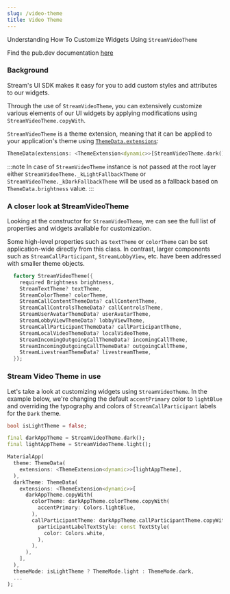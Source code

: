 ```yaml
---
slug: /video-theme
title: Video Theme
---
```



Understanding How To Customize Widgets Using `StreamVideoTheme`

Find the pub.dev documentation [here](https://pub.dev/documentation/stream_video_flutter/latest/stream_video_flutter/StreamVideoTheme-class.html)

### Background

Stream's UI SDK makes it easy for you to add custom styles and attributes to our widgets.

Through the use of `StreamVideoTheme`, you can extensively customize various elements of our UI widgets by applying modifications using `StreamVideoTheme.copyWith`.

`StreamVideoTheme` is a theme extension, meaning that it can be applied to your application's theme using [`ThemeData.extensions`](https://api.flutter.dev/flutter/material/ThemeExtension-class.html):
```dart
ThemeData(extensions: <ThemeExtension<dynamic>>[StreamVideoTheme.dark()])
```

:::note
In case of `StreamVideoTheme` instance is not passed at the root layer either `StreamVideoTheme._kLightFallbackTheme` or `StreamVideoTheme._kDarkFallbackTheme` will be used as a fallback based on `ThemeData.brightness` value.
:::

### A closer look at StreamVideoTheme

Looking at the constructor for `StreamVideoTheme`, we can see the full list of properties and widgets available for customization.

Some high-level properties such as `textTheme` or `colorTheme` can be set application-wide directly from this class. 
In contrast, larger components such as `StreamCallParticipant`, `StreamLobbyView`, etc. have been addressed with smaller theme objects.

```dart
  factory StreamVideoTheme({
    required Brightness brightness,
    StreamTextTheme? textTheme,
    StreamColorTheme? colorTheme,
    StreamCallContentThemeData? callContentTheme,
    StreamCallControlsThemeData? callControlsTheme,
    StreamUserAvatarThemeData? userAvatarTheme,
    StreamLobbyViewThemeData? lobbyViewTheme,
    StreamCallParticipantThemeData? callParticipantTheme,
    StreamLocalVideoThemeData? localVideoTheme,
    StreamIncomingOutgoingCallThemeData? incomingCallTheme,
    StreamIncomingOutgoingCallThemeData? outgoingCallTheme,
    StreamLivestreamThemeData? livestreamTheme,
  });
```

### Stream Video Theme in use

Let's take a look at customizing widgets using `StreamVideoTheme`.
In the example below, we're changing the default `accentPrimary` color to `lightBlue` and overriding the typography and colors of `StreamCallParticipant` labels for the `Dark` theme.

```dart
bool isLightTheme = false;

final darkAppTheme = StreamVideoTheme.dark();
final lightAppTheme = StreamVideoTheme.light();

MaterialApp(
  theme: ThemeData(
    extensions: <ThemeExtension<dynamic>>[lightAppTheme],
  ),
  darkTheme: ThemeData(
    extensions: <ThemeExtension<dynamic>>[
      darkAppTheme.copyWith(
        colorTheme: darkAppTheme.colorTheme.copyWith(
          accentPrimary: Colors.lightBlue,
        ),
        callParticipantTheme: darkAppTheme.callParticipantTheme.copyWith(
          participantLabelTextStyle: const TextStyle(
            color: Colors.white,
          ),
        ),
      ),
    ],
  ),
  themeMode: isLightTheme ? ThemeMode.light : ThemeMode.dark,
  ...
);